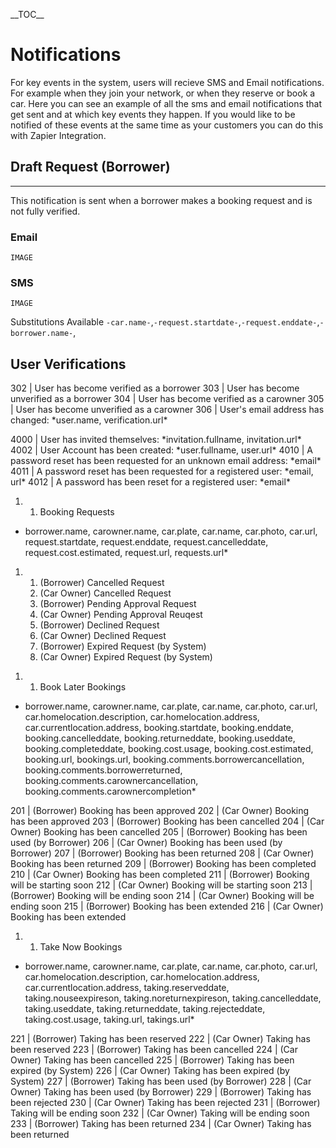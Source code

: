__TOC__

=Notifications=
For key events in the system, users will recieve SMS and Email notifications. For example when they join your network, or when they reserve or book a car.
Here you can see an example of all the sms and email notifications that get sent and at which key events they happen.
If you would like to be notified of these events at the same time as your customers you can do this with Zapier Integration.

==Draft Request (Borrower)==
------
This notification is sent when a borrower makes a booking request and is not fully verified.
===Email===
<code>IMAGE</code>
===SMS===
<code>IMAGE</code>

Substitutions Available
<code>-car.name-</code>,<code>-request.startdate-</code>,<code>-request.enddate-</code>,<code>-borrower.name-</code>,<code></code>
<code></code>

==User Verifications==

302 | User has become verified as a borrower
303 | User has become unverified as a borrower
304 | User has become verified as a carowner
305 | User has become unverified as a carowner
306 | User's email address has changed: *user.name, verification.url*

4000 | User has invited themselves: *invitation.fullname, invitation.url*
4002 | User Account has been created: *user.fullname, user.url*
4010 | A password reset has been requested for an unknown email address: *email*
4011 | A password reset has been requested for a registered user: *email, url*
4012 | A password has been reset for a registered user: *email*

## Booking Requests
*borrower.name, carowner.name, car.plate, car.name, car.photo, car.url, request.startdate, request.enddate, request.cancelleddate, request.cost.estimated, request.url, requests.url*

## (Borrower) Cancelled Request
## (Car Owner) Cancelled Request
## (Borrower) Pending Approval Request
## (Car Owner) Pending Approval Reuqest
## (Borrower) Declined Request
## (Car Owner) Declined Request
## (Borrower) Expired Request (by System)
## (Car Owner) Expired Request (by System)

## Book Later Bookings
*borrower.name, carowner.name, car.plate, car.name, car.photo, car.url, car.homelocation.description, car.homelocation.address, car.currentlocation.address, booking.startdate, booking.enddate, booking.cancelleddate, booking.returneddate, booking.useddate, booking.completeddate, booking.cost.usage, booking.cost.estimated, booking.url, bookings.url, booking.comments.borrowercancellation, booking.comments.borrowerreturned, booking.comments.carownercancellation, booking.comments.carownercompletion*
201 | (Borrower) Booking has been approved
202 | (Car Owner) Booking has been approved
203 | (Borrower) Booking has been cancelled
204 | (Car Owner) Booking has been cancelled
205 | (Borrower) Booking has been used (by Borrower)
206 | (Car Owner) Booking has been used (by Borrower)
207 | (Borrower) Booking has been returned
208 | (Car Owner) Booking has been returned
209 | (Borrower) Booking has been completed
210 | (Car Owner) Booking has been completed
211 | (Borrower) Booking will be starting soon
212 | (Car Owner) Booking will be starting soon
213 | (Borrower) Booking will be ending soon
214 | (Car Owner) Booking will be ending soon
215 | (Borrower) Booking has been extended
216 | (Car Owner) Booking has been extended

## Take Now Bookings
*borrower.name, carowner.name, car.plate, car.name, car.photo, car.url, car.homelocation.description, car.homelocation.address, car.currentlocation.address, taking.reserveddate, taking.nouseexpireson, taking.noreturnexpireson, taking.cancelleddate, taking.useddate, taking.returneddate, taking.rejecteddate, taking.cost.usage, taking.url, takings.url*
221 | (Borrower) Taking has been reserved
222 | (Car Owner)  Taking has been reserved
223 | (Borrower)  Taking has been cancelled
224 | (Car Owner) Taking has been cancelled
225 | (Borrower) Taking has been expired (by System)
226 | (Car Owner) Taking has been expired (by System)
227 | (Borrower)  Taking has been used (by Borrower)
228 | (Car Owner) Taking has been used (by Borrower)
229 | (Borrower) Taking has been rejected
230 | (Car Owner) Taking has been rejected
231 | (Borrower) Taking will be ending soon
232 | (Car Owner) Taking will be ending soon
233 | (Borrower) Taking has been returned
234 | (Car Owner) Taking has been returned

